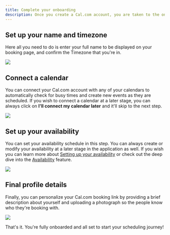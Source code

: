 ```yaml
---
title: Complete your onboarding 
description: Once you create a Cal.com account, you are taken to the onboarding flow, where you'll need to go through the process of setting up some basics to get you up and running.
---
```


## Set up your name and timezone

Here all you need to do is enter your full name to be displayed on your booking page, and confirm the Timezone that you're in.

![](https://res.cloudinary.com/djp21wtxm/image/upload/w_1600/v1676954706/i1600x900-akHcmOHfAXkX_g7isuj.png)

## Connect a calendar

You can connect your Cal.com account with any of your calendars to automatically check for busy times and create new events as they are scheduled. If you wish to connect a calendar at a later stage, you can always click on **I'll connect my calendar later** and it'll skip to the next step.

![](https://res.cloudinary.com/djp21wtxm/image/upload/w_1600/v1676954740/i1600x900-UcoZykKljPsG_pftvub.png)

## Set up your availability

You can set your availability schedule in this step. You can always create or modify your availability at a later stage in the application as well. If you wish you can learn more about [Setting up your availability](https://cal.com/docs/how-to-guides/setting-up-your-availability) or check out the deep dive into the [Availability](https://cal.com/docs/core-features/availability) feature.

![](https://res.cloudinary.com/djp21wtxm/image/upload/w_1600/v1676954778/i1600x900--rsrw7G9JKrW_d8fm8m.png)

## Final profile details

Finally, you can personalize your Cal.com booking link by providing a brief description about yourself and uploading a photograph so the people know who they're booking with.

![](https://res.cloudinary.com/djp21wtxm/image/upload/w_1600/v1676954843/i1600x900-YhAs1gRVQJwU_wf80pn.png)

That's it. You're fully onboarded and all set to start your scheduling journey!